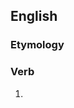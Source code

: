 ==English==

===Etymology===
{{suffix|en|join|eth|nocat=1}}

===Verb===
{{head|en|verb form}}

# {{en-archaic third-person singular of|join}}
